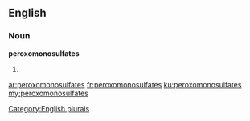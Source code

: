 ==English==

===Noun===
'''peroxomonosulfates'''

# {{plural of|[[peroxomonosulfate]]}}

[[Category:English plurals]]

[[ar:peroxomonosulfates]]
[[fr:peroxomonosulfates]]
[[ku:peroxomonosulfates]]
[[my:peroxomonosulfates]]